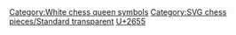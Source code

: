 == {{int:filedesc}} ==
{{Information
|Description={{en| Light queen on transparent square, default size 45x45}}
|Source={{own}}
|Date=2006-12-27
|Author=[[:en:User:Cburnett]]
|Permission=GFDL & BSD & GPL
|other_versions={{DerivativeVersions|Chess glt45.svg}}

}}

== {{int:license-header}} ==
{{self|GFDL|migration=relicense|BSD|GPL}}


[[Category:White chess queen symbols]]
[[Category:SVG chess pieces/Standard transparent]]
[[Category:Unicode MiscSymb SVG| U+2655]]